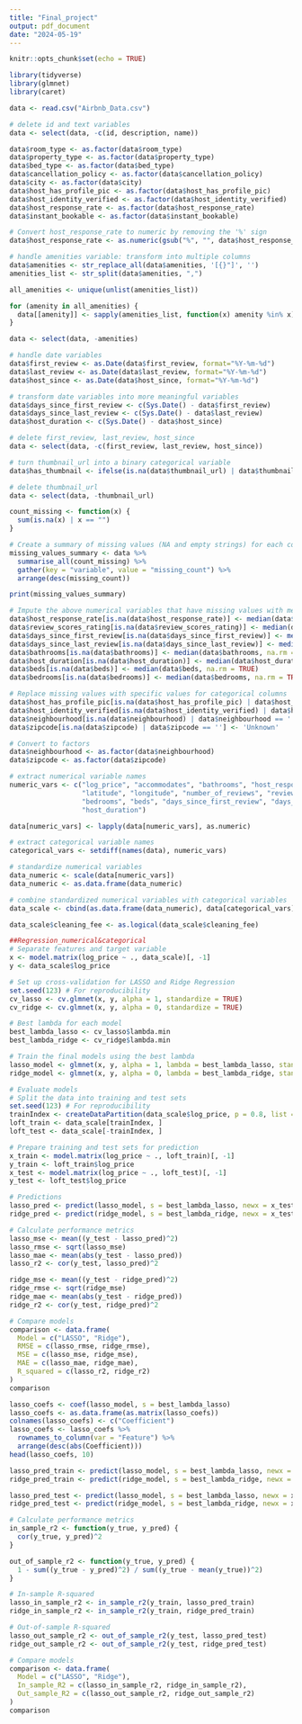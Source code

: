 ```yaml
---
title: "Final_project"
output: pdf_document
date: "2024-05-19"
---
```


```r
knitr::opts_chunk$set(echo = TRUE)
```

```r
library(tidyverse)
library(glmnet)
library(caret)

data <- read.csv("Airbnb_Data.csv")

# delete id and text variables
data <- select(data, -c(id, description, name))

data$room_type <- as.factor(data$room_type)
data$property_type <- as.factor(data$property_type)
data$bed_type <- as.factor(data$bed_type)
data$cancellation_policy <- as.factor(data$cancellation_policy)
data$city <- as.factor(data$city)
data$host_has_profile_pic <- as.factor(data$host_has_profile_pic)
data$host_identity_verified <- as.factor(data$host_identity_verified)
data$host_response_rate <- as.factor(data$host_response_rate)
data$instant_bookable <- as.factor(data$instant_bookable)

# Convert host_response_rate to numeric by removing the '%' sign
data$host_response_rate <- as.numeric(gsub("%", "", data$host_response_rate))

# handle amenities variable: transform into multiple columns
data$amenities <- str_replace_all(data$amenities, '[{}"]', '')
amenities_list <- str_split(data$amenities, ",")

all_amenities <- unique(unlist(amenities_list))

for (amenity in all_amenities) {
  data[[amenity]] <- sapply(amenities_list, function(x) amenity %in% x)
}

data <- select(data, -amenities)

# handle date variables
data$first_review <- as.Date(data$first_review, format="%Y-%m-%d")
data$last_review <- as.Date(data$last_review, format="%Y-%m-%d")
data$host_since <- as.Date(data$host_since, format="%Y-%m-%d")

# transform date variables into more meaningful variables
data$days_since_first_review <- c(Sys.Date() - data$first_review)
data$days_since_last_review <- c(Sys.Date() - data$last_review)
data$host_duration <- c(Sys.Date() - data$host_since)

# delete first_review, last_review, host_since
data <- select(data, -c(first_review, last_review, host_since))

# turn thumbnail_url into a binary categorical variable
data$has_thumbnail <- ifelse(is.na(data$thumbnail_url) | data$thumbnail_url == "", FALSE, TRUE)

# delete thumbnail_url
data <- select(data, -thumbnail_url)

count_missing <- function(x) {
  sum(is.na(x) | x == "")
}

# Create a summary of missing values (NA and empty strings) for each column
missing_values_summary <- data %>%
  summarise_all(count_missing) %>%
  gather(key = "variable", value = "missing_count") %>%
  arrange(desc(missing_count))

print(missing_values_summary)

# Impute the above numerical variables that have missing values with median values
data$host_response_rate[is.na(data$host_response_rate)] <- median(data$host_response_rate, na.rm = TRUE)
data$review_scores_rating[is.na(data$review_scores_rating)] <- median(data$review_scores_rating, na.rm = TRUE)
data$days_since_first_review[is.na(data$days_since_first_review)] <- median(data$days_since_first_review, na.rm = TRUE)
data$days_since_last_review[is.na(data$days_since_last_review)] <- median(data$days_since_last_review, na.rm = TRUE)
data$bathrooms[is.na(data$bathrooms)] <- median(data$bathrooms, na.rm = TRUE)
data$host_duration[is.na(data$host_duration)] <- median(data$host_duration, na.rm = TRUE)
data$beds[is.na(data$beds)] <- median(data$beds, na.rm = TRUE)
data$bedrooms[is.na(data$bedrooms)] <- median(data$bedrooms, na.rm = TRUE)

# Replace missing values with specific values for categorical columns
data$host_has_profile_pic[is.na(data$host_has_profile_pic) | data$host_has_profile_pic == ''] <- 'f'
data$host_identity_verified[is.na(data$host_identity_verified) | data$host_identity_verified == ''] <- 'f'
data$neighbourhood[is.na(data$neighbourhood) | data$neighbourhood == ''] <- 'Unknown'
data$zipcode[is.na(data$zipcode) | data$zipcode == ''] <- 'Unknown'

# Convert to factors
data$neighbourhood <- as.factor(data$neighbourhood)
data$zipcode <- as.factor(data$zipcode)

# extract numerical variable names
numeric_vars <- c("log_price", "accommodates", "bathrooms", "host_response_rate", 
                  "latitude", "longitude", "number_of_reviews", "review_scores_rating", 
                  "bedrooms", "beds", "days_since_first_review", "days_since_last_review", 
                  "host_duration")

data[numeric_vars] <- lapply(data[numeric_vars], as.numeric)

# extract categorical variable names
categorical_vars <- setdiff(names(data), numeric_vars)

# standardize numerical variables
data_numeric <- scale(data[numeric_vars])
data_numeric <- as.data.frame(data_numeric)

# combine standardized numerical variables with categorical variables
data_scale <- cbind(as.data.frame(data_numeric), data[categorical_vars])
```



```r
data_scale$cleaning_fee <- as.logical(data_scale$cleaning_fee)

##Regression_numerical&categorical
# Separate features and target variable
x <- model.matrix(log_price ~ ., data_scale)[, -1]
y <- data_scale$log_price

# Set up cross-validation for LASSO and Ridge Regression
set.seed(123) # For reproducibility
cv_lasso <- cv.glmnet(x, y, alpha = 1, standardize = TRUE)
cv_ridge <- cv.glmnet(x, y, alpha = 0, standardize = TRUE)

# Best lambda for each model
best_lambda_lasso <- cv_lasso$lambda.min
best_lambda_ridge <- cv_ridge$lambda.min

# Train the final models using the best lambda
lasso_model <- glmnet(x, y, alpha = 1, lambda = best_lambda_lasso, standardize = TRUE)
ridge_model <- glmnet(x, y, alpha = 0, lambda = best_lambda_ridge, standardize = TRUE)

# Evaluate models
# Split the data into training and test sets
set.seed(123) # For reproducibility
trainIndex <- createDataPartition(data_scale$log_price, p = 0.8, list = FALSE, times = 1)
loft_train <- data_scale[trainIndex, ]
loft_test <- data_scale[-trainIndex, ]

# Prepare training and test sets for prediction
x_train <- model.matrix(log_price ~ ., loft_train)[, -1]
y_train <- loft_train$log_price
x_test <- model.matrix(log_price ~ ., loft_test)[, -1]
y_test <- loft_test$log_price

# Predictions
lasso_pred <- predict(lasso_model, s = best_lambda_lasso, newx = x_test)
ridge_pred <- predict(ridge_model, s = best_lambda_ridge, newx = x_test)

# Calculate performance metrics
lasso_mse <- mean((y_test - lasso_pred)^2)
lasso_rmse <- sqrt(lasso_mse)
lasso_mae <- mean(abs(y_test - lasso_pred))
lasso_r2 <- cor(y_test, lasso_pred)^2

ridge_mse <- mean((y_test - ridge_pred)^2)
ridge_rmse <- sqrt(ridge_mse)
ridge_mae <- mean(abs(y_test - ridge_pred))
ridge_r2 <- cor(y_test, ridge_pred)^2

# Compare models
comparison <- data.frame(
  Model = c("LASSO", "Ridge"),
  RMSE = c(lasso_rmse, ridge_rmse),
  MSE = c(lasso_mse, ridge_mse),
  MAE = c(lasso_mae, ridge_mae),
  R_squared = c(lasso_r2, ridge_r2)
)
comparison
```


```r
lasso_coefs <- coef(lasso_model, s = best_lambda_lasso)
lasso_coefs <- as.data.frame(as.matrix(lasso_coefs))
colnames(lasso_coefs) <- c("Coefficient")
lasso_coefs <- lasso_coefs %>%
  rownames_to_column(var = "Feature") %>%
  arrange(desc(abs(Coefficient)))
head(lasso_coefs, 10)
```


```r
lasso_pred_train <- predict(lasso_model, s = best_lambda_lasso, newx = x_train)
ridge_pred_train <- predict(ridge_model, s = best_lambda_ridge, newx = x_train)

lasso_pred_test <- predict(lasso_model, s = best_lambda_lasso, newx = x_test)
ridge_pred_test <- predict(ridge_model, s = best_lambda_ridge, newx = x_test)

# Calculate performance metrics
in_sample_r2 <- function(y_true, y_pred) {
  cor(y_true, y_pred)^2
}

out_of_sample_r2 <- function(y_true, y_pred) {
  1 - sum((y_true - y_pred)^2) / sum((y_true - mean(y_true))^2)
}

# In-sample R-squared
lasso_in_sample_r2 <- in_sample_r2(y_train, lasso_pred_train)
ridge_in_sample_r2 <- in_sample_r2(y_train, ridge_pred_train)

# Out-of-sample R-squared
lasso_out_sample_r2 <- out_of_sample_r2(y_test, lasso_pred_test)
ridge_out_sample_r2 <- out_of_sample_r2(y_test, ridge_pred_test)

# Compare models
comparison <- data.frame(
  Model = c("LASSO", "Ridge"),
  In_sample_R2 = c(lasso_in_sample_r2, ridge_in_sample_r2),
  Out_sample_R2 = c(lasso_out_sample_r2, ridge_out_sample_r2)
)
comparison
```



